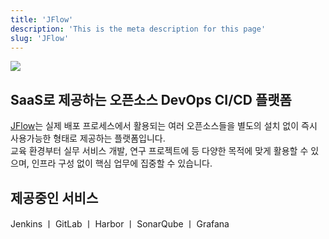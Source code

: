 ```yaml
---
title: 'JFlow'
description: 'This is the meta description for this page'
slug: 'JFlow'
---
```



[<img src="./JFlow/images/jflow-logo.png" width="auto" height="auto"/>](https://jflow.jbnu.ac.kr)

## SaaS로 제공하는 오픈소스 DevOps CI/CD 플랫폼

[JFlow](https://jflow.jbnu.ac.kr/)는 실제 배포 프로세스에서 활용되는 여러 오픈소스들을 별도의 설치 없이 즉시 사용가능한 형태로 제공하는 플랫폼입니다.<br/>
교육 환경부터 실무 서비스 개발, 연구 프로젝트에 등 다양한 목적에 맞게 활용할 수 있으며, 인프라 구성 없이 핵심 업무에 집중할 수 있습니다.<br/>

## 제공중인 서비스

Jenkins ㅣ GitLab ㅣ Harbor ㅣ SonarQube ㅣ Grafana